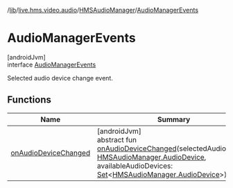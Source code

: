 /[lib](/api-reference/android/v2/home/content)/[live.hms.video.audio](../../index)/[HMSAudioManager](../index)/[AudioManagerEvents](index)

# AudioManagerEvents

[androidJvm]\
interface [AudioManagerEvents](index)

Selected audio device change event.

## Functions

| Name                                            | Summary                                                                                                                                                                                                                                                                                                            |
| ----------------------------------------------- | ------------------------------------------------------------------------------------------------------------------------------------------------------------------------------------------------------------------------------------------------------------------------------------------------------------------ |
| [onAudioDeviceChanged](on-audio-device-changed) | [androidJvm]<br />abstract fun [onAudioDeviceChanged](on-audio-device-changed)(selectedAudioDevice: [HMSAudioManager.AudioDevice](../-audio-device/index), availableAudioDevices: [Set](https://developer.android.com/reference/kotlin/java/util/Set.html)<[HMSAudioManager.AudioDevice](../-audio-device/index)>) |
